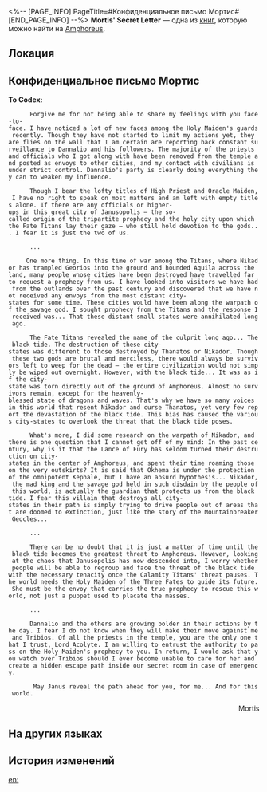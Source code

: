 <%-- [PAGE_INFO]
PageTitle=#Конфиденциальное письмо Мортис#
[END_PAGE_INFO] --%>
{{Дополнить}}
{{Книга Инфобокс
|id           = 495
|partIds      = 190808
|Название     = Mortis' Secret Letter
|Изображение  = Предмет Книга Амфореус 1.png
|Мир          = Amphoreus
|Томов        = 1
|Автор        = <!--нужно добавить-->
|Описание     = A secret letter that was replicated using the power of Oronyx, sent by the Holy Maiden of Janusopolis to a priest. The letter describes the sender's calm analysis of the political situation in Janusopolis and their concerns regarding the hidden threats facing the world.
|Том1         = {{tx}}
|Источник1    = {{tx|Отсутствует источник}}
|Персонажи    = Aquila; Georios; Janus; Kephale; Nikador; Thanatos
|Фракции      = Okhema
}}
'''Mortis' Secret Letter''' — одна из [[Книги|книг]], которую можно найти на [[Amphoreus]].

==Локация==
{{Отметка карты|<!--название карты-->|<!--id отметки-->}}

==Конфиденциальное письмо Мортис==
'''To Codex:'''

       Forgive me for not being able to share my feelings with you face-to-face. I have noticed a lot of new faces among the Holy Maiden's guards recently. Though they have not started to limit my actions yet, they are flies on the wall that I am certain are reporting back constant surveillance to Dannalio and his followers. The majority of the priests and officials who I got along with have been removed from the temple and posted as envoys to other cities, and my contact with civilians is under strict control. Dannalio's party is clearly doing everything they can to weaken my influence.

       Though I bear the lofty titles of High Priest and Oracle Maiden, I have no right to speak on most matters and am left with empty titles alone. If there are any officials or higher-ups in this great city of Janusopolis &mdash; the so-called origin of the tripartite prophecy and the holy city upon which the Fate Titans lay their gaze &mdash; who still hold devotion to the gods... I fear it is just the two of us.

       ...

      One more thing. In this time of war among the Titans, where Nikador has trampled Georios into the ground and hounded Aquila across the land, many people whose cities have been destroyed have travelled far to request a prophecy from us. I have looked into visitors we have had from the outlands over the past century and discovered that we have not received any envoys from the most distant city-states for some time. These cities would have been along the warpath of the savage god. I sought prophecy from the Titans and the response I received was... That these distant small states were annihilated long ago.

       The Fate Titans revealed the name of the culprit long ago... The black tide. The destruction of these city-states was different to those destroyed by Thanatos or Nikador. Though these two gods are brutal and merciless, there would always be survivors left to weep for the dead &mdash; the entire civilization would not simply be wiped out overnight. However, with the black tide... It was as if the city-state was torn directly out of the ground of Amphoreus. Almost no survivors remain, except for the heavenly-blessed state of dragons and waves. That's why we have so many voices in this world that resent Nikador and curse Thanatos, yet very few report the devastation of the black tide. This bias has caused the various city-states to overlook the threat that the black tide poses.

       What's more, I did some research on the warpath of Nikador, and there is one question that I cannot get off of my mind: In the past century, why is it that the Lance of Fury has seldom turned their destruction on city-states in the center of Amphoreus, and spent their time roaming those on the very outskirts? It is said that Okhema is under the protection of the omnipotent Kephale, but I have an absurd hypothesis... Nikador, the mad king and the savage god held in such disdain by the people of this world, is actually the guardian that protects us from the black tide. I fear this villain that destroys all city-states in their path is simply trying to drive people out of areas that are doomed to extinction, just like the story of the Mountainbreaker Geocles...

       ...

       There can be no doubt that it is just a matter of time until the black tide becomes the greatest threat to Amphoreus. However, looking at the chaos that Janusopolis has now descended into, I worry whether people will be able to regroup and face the threat of the black tide with the necessary tenacity once the Calamity Titans' threat pauses. The world needs the Holy Maiden of the Three Fates to guide its future. She must be the envoy that carries the true prophecy to rescue this world, not just a puppet used to placate the masses.

       ...

       Dannalio and the others are growing bolder in their actions by the day. I fear I do not know when they will make their move against me and Tribios. Of all the priests in the temple, you are the only one that I trust, Lord Acolyte. I am willing to entrust the authority to pass on the Holy Maiden's prophecy to you. In return, I would ask that you watch over Tribios should I ever become unable to care for her and create a hidden escape path inside our secret room in case of emergency.

        May Janus reveal the path ahead for you, for me... And for this world.

<div align="right">Mortis</div>

==На других языках==
{{На других языках
|en   = Mortis' Secret Letter
|zhs  = 莫忒丝密信
|zht  = 莫忒絲密信
|ja   = メルテスの密書
|ko   = 모티스의 밀서
|es   = Carta secreta de Metis
|fr   = Lettre secrète de Mortis
|ru   = Конфиденциальное письмо Мортис
|th   = จดหมายลับของ Mortis
|vi   = Mật Thư Của Mortis
|de   = Geheimer Brief von Mortis
|id   = Surat Rahasia Mortis
|pt   = Carta Secreta de Mortis
}}

==История изменений==
{{История изменений|3.5}}

[[en:]]